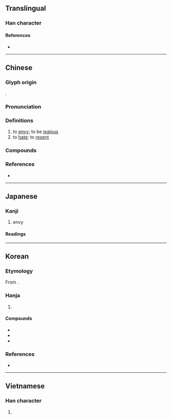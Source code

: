 {{character info}}
==Translingual==

===Han character===
{{Han char|rn=38|rad=女|as=10|sn=13|four=40434|canj=VKOK|ids=⿰女疾}}

====References====
* {{Han ref|kx=0269.020|dkj=06611|dj=0536.150|hdz=21073.010|uh=5AC9|ud=23241|bh=B6FA|bd=46842}}

----

==Chinese==
{{zh-forms}}

===Glyph origin===
{{Han etym}}
{{Han compound|女|疾|ls=psc|c1=s|c2=p}}.

===Pronunciation===
{{zh-pron
|m=jí
|c=zat6,zaat6
|mn=chi̍t/tw,xm:che̍k
|mn_note=chi̍t - literary; che̍k - vernacular
|mc=y
|oc=y
|cat=v
}}

===Definitions===
{{zh-hanzi}}

# to [[envy]]; to be [[jealous]]
# to [[hate]]; to [[resent]]

===Compounds===
{{zh-der|嫉惡若仇|嫉恨|妒嫉|忿世嫉俗|媢嫉|妒賢嫉能|嫉賢|嫉惡如仇|嫉惡好善|嫉妒|好善嫉惡|嫉賢妒能|忿世嫉邪|嫉惡|憤世嫉邪|深惡痛嫉|憤世嫉俗|矜名嫉能|憤嫉}}

===References===
* {{R:yue:mfccd}}

----

==Japanese==

===Kanji===
{{ja-kanji|grade=|rs=女10}}

# envy

====Readings====
{{ja-readings
|on=しつ
|kun=ねた-む, そね-む, にく-む
}}

----

==Korean==

===Etymology===
From {{der|ko|ltc|-}} {{ltc-l|嫉|id=2}}.

===Hanja===
{{ko-hanja-search}}
{{ko-hanja|미워하다|미워할|질}}

# {{hanja form of|질|[[jealousy]]}}

====Compounds====
{{der-top3|Compounds}}
* {{ko-l|질투|嫉妬}}
* {{ko-l|질시|嫉視}}
* {{ko-l|모질|媢嫉}}
{{der-bottom}}

===References===
* {{R:hanjadoc|2364}}

----

==Vietnamese==

===Han character===
{{vi-hantu|[[tật]]|rs=女10}}

# {{rfdef|vi|sort=女10}}